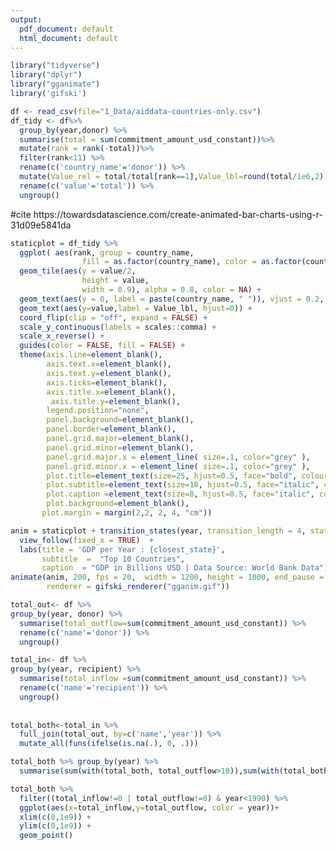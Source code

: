 ```yaml
---
output:
  pdf_document: default
  html_document: default
---
```

```r
library("tidyverse")
library("dplyr")
library("gganimate")
library('gifski')
```


```r
df <- read_csv(file="1_Data/aiddata-countries-only.csv")
df_tidy <- df%>% 
  group_by(year,donor) %>% 
  summarise(total = sum(commitment_amount_usd_constant))%>% 
  mutate(rank = rank(-total))%>% 
  filter(rank<11) %>% 
  rename(c('country_name'='donor')) %>% 
  mutate(Value_rel = total/total[rank==1],Value_lbl=round(total/1e6,2)) %>% 
  rename(c('value'='total')) %>% 
  ungroup()


```
#cite https://towardsdatascience.com/create-animated-bar-charts-using-r-31d09e5841da
```r
staticplot = df_tidy %>% 
  ggplot( aes(rank, group = country_name, 
                fill = as.factor(country_name), color = as.factor(country_name))) +
  geom_tile(aes(y = value/2,
                height = value,
                width = 0.9), alpha = 0.8, color = NA) +
  geom_text(aes(y = 0, label = paste(country_name, " ")), vjust = 0.2, hjust = 1) +
  geom_text(aes(y=value,label = Value_lbl, hjust=0)) +
  coord_flip(clip = "off", expand = FALSE) +
  scale_y_continuous(labels = scales::comma) +
  scale_x_reverse() +
  guides(color = FALSE, fill = FALSE) +
  theme(axis.line=element_blank(),
        axis.text.x=element_blank(),
        axis.text.y=element_blank(),
        axis.ticks=element_blank(),
        axis.title.x=element_blank(),
         axis.title.y=element_blank(),
        legend.position="none",
        panel.background=element_blank(),
        panel.border=element_blank(),
        panel.grid.major=element_blank(),
        panel.grid.minor=element_blank(),
        panel.grid.major.x = element_line( size=.1, color="grey" ),
        panel.grid.minor.x = element_line( size=.1, color="grey" ),
        plot.title=element_text(size=25, hjust=0.5, face="bold", colour="grey", vjust=-1),
        plot.subtitle=element_text(size=18, hjust=0.5, face="italic", color="grey"),
        plot.caption =element_text(size=8, hjust=0.5, face="italic", color="grey"),
        plot.background=element_blank(),
       plot.margin = margin(2,2, 2, 4, "cm"))

anim = staticplot + transition_states(year, transition_length = 4, state_length = 1) +
  view_follow(fixed_x = TRUE)  +
  labs(title = 'GDP per Year : {closest_state}',  
       subtitle  =  "Top 10 Countries",
       caption  = "GDP in Billions USD | Data Source: World Bank Data")
animate(anim, 200, fps = 20,  width = 1200, height = 1000, end_pause = 10, start_pause = 10,
        renderer = gifski_renderer("gganim.gif"))
```
```r
total_out<- df %>% 
group_by(year, donor) %>% 
  summarise(total_outflow=sum(commitment_amount_usd_constant)) %>%
  rename(c('name'='donor')) %>% 
  ungroup() 
```

```r
total_in<- df %>% 
group_by(year, recipient) %>% 
  summarise(total_inflow =sum(commitment_amount_usd_constant)) %>% 
  rename(c('name'='recipient')) %>% 
  ungroup()
  
  
total_both<-total_in %>%   
  full_join(total_out, by=c('name','year')) %>% 
  mutate_all(funs(ifelse(is.na(.), 0, .)))
```


```r
total_both %>% group_by(year) %>%
  summarise(sum(with(total_both, total_outflow>10)),sum(with(total_both, total_inflow>10000000000)))

```


```r
total_both %>% 
  filter((total_inflow!=0 | total_outflow!=0) & year<1990) %>% 
  ggplot(aes(x=total_inflow,y=total_outflow, color = year))+
  xlim(c(0,1e9)) +
  ylim(c(0,1e9)) +
  geom_point()
```

